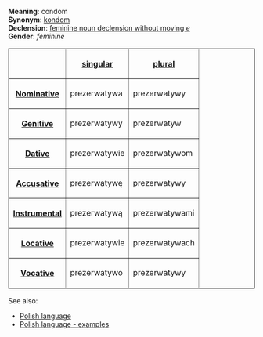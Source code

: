'''Meaning''': condom<br>
'''Synonym''': [[Polish word - kondom|kondom]]<br>
'''Declension''': [[Polish language - feminine noun declension without moving e|feminine noun declension without moving ''e'']]<br>
'''Gender''': ''feminine''<br>

<table border=1>
<tr><th><th>[[Polish language - singular number|singular]]<th>[[Polish language - plural number|plural]]</tr>
<tr><th>[[Polish language - nominative|Nominative]]<td>prezerwatywa<td>prezerwatywy</tr>
<tr><th>[[Polish language - genitive|Genitive]]<td>prezerwatywy<td>prezerwatyw</tr>
<tr><th>[[Polish language - dative|Dative]]<td>prezerwatywie<td>prezerwatywom</tr>
<tr><th>[[Polish language - accusative|Accusative]]<td>prezerwatywę<td>prezerwatywy</tr>
<tr><th>[[Polish language - instrumental|Instrumental]]<td>prezerwatywą<td>prezerwatywami</tr>
<tr><th>[[Polish language - locative|Locative]]<td>prezerwatywie<td>prezerwatywach</tr>
<tr><th>[[Polish language - vocative|Vocative]]<td>prezerwatywo<td>prezerwatywy</tr>
</table>

See also:
* [[Polish language]]
* [[Polish language - examples]]
